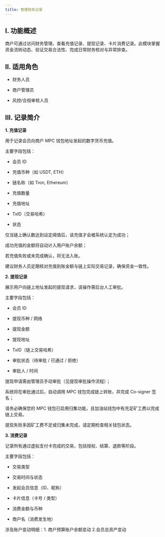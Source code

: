 ```yaml
---
title: 管理财务记录
---
```


## I. 功能概述

商户可通过访问财务管理，查看充值记录、提现记录、卡片消费记录。此模块掌握资金流转动态、验证交易合法性、完成日常财务核对与异常排查。

## II. 适用角色

* 财务人员

* 商户管理员

* 风控/合规审核人员


## III. 记录简介

**1. 充值记录**

用于记录会员向商户 MPC 钱包地址发起的数字货币充值。

主要字段包括：

* 会员 ID

* 充值币种（如 USDT, ETH）

* 链名称（如 Tron, Ethereum）

* 充值数量

* 充值地址

* TxID（交易哈希）

* 状态

<Note>
仅当链上确认数达到设定阈值后，该充值才会被系统认定为成功；

成功充值的金额将自动计入用户账户余额；

若充值失败或未完成确认，将无法入账。

建议财务人员定期核对充值到账金额与链上实际交易记录，确保资金一致性。

</Note>

**2. 提现记录**

展示用户向链上地址发起的提现请求，该操作需后台人工审批。

主要字段包括：

* 会员 ID

* 提现币种 / 网络

* 提现金额

* 提现地址

* TxID（链上交易哈希）

* 审批状态（待审批 / 已通过 / 拒绝）

* 审批人 / 时间

<Note>

提现申请需由管理员手动审批（见提现审批操作流程）；

系统将在审批通过后，自动调用 MPC 钱包完成链上转账，并完成 Co-signer 签名；

请务必确保您的 MPC 钱包已启用归集功能，且加油站钱包中有充足矿工费以完成链上交易。

提现失败多因矿工费不足或归集未完成，请定期检查相关钱包状态。
</Note>

**3. 消费记录**

记录所有通过虚拟支付卡完成的交易，包括授权、结算、退款等阶段。

主要字段包括：

* 交易类型

* 交易时间与状态

* 发起会员信息（ID、昵称）

* 卡片信息（卡号 / 类型）

* 消费金额与币种

* 商户名（消费发生地）

涉及账户变动明细：1. 商户预算账户余额变动 2.会员总资产变动



